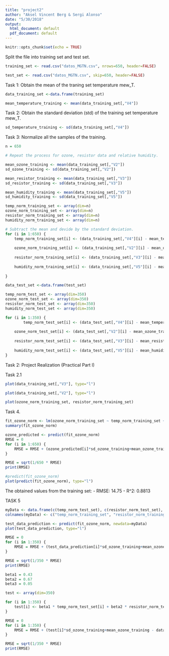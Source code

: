 ```yaml
---
title: "project2"
author: "Aksel Vincent Berg & Sergi Alonso"
date: "5/30/2018"
output:
  html_document: default
  pdf_document: default
---
```


```r
knitr::opts_chunk$set(echo = TRUE)
```



Split the file into training set and test set.

```r

training_set <- read.csv("datos_MGTN.csv", nrows=650, header=FALSE)

test_set <- read.csv("datos_MGTN.csv", skip=650, header=FALSE)

```


Task 1: Obtain the mean of the traning set temperature mew_T.

```r

data_training_set <-data.frame(training_set)

mean_temperature_training <- mean(data_training_set[,"V4"])

```


Task 2: Obtain the standard deviation (std) of the training set temperature mew_T.

```r

sd_temperature_training <- sd(data_training_set[,"V4"])

```


Task 3: Normalize all the samples of the training.

```r
n = 650

# Repeat the process for ozone, resistor data and relative humidity.

mean_ozone_training <- mean(data_training_set[,"V2"])
sd_ozone_training <- sd(data_training_set[,"V2"])

mean_resistor_training <- mean(data_training_set[,"V3"])
sd_resistor_training <- sd(data_training_set[,"V3"])

mean_humidity_training <- mean(data_training_set[,"V5"])
sd_humidity_training <- sd(data_training_set[,"V5"])

temp_norm_training_set <- array(dim=n)
ozone_norm_training_set <- array(dim=n)
resistor_norm_training_set <- array(dim=n)
humidity_norm_training_set <- array(dim=n)

# Subtract the mean and devide by the standard deviation.
for (i in 1:650) {
    temp_norm_training_set[i] <- (data_training_set[,"V4"][i] - mean_temperature_training) / sd_temperature_training
    
    ozone_norm_training_set[i] <- (data_training_set[,"V2"][i] - mean_ozone_training) / sd_ozone_training
    
    resistor_norm_training_set[i] <- (data_training_set[,"V3"][i] - mean_resistor_training) / sd_resistor_training
    
    humidity_norm_training_set[i] <- (data_training_set[,"V5"][i] - mean_humidity_training) / sd_humidity_training
    
}

data_test_set <-data.frame(test_set)

temp_norm_test_set <- array(dim=350)
ozone_norm_test_set <- array(dim=350)
resistor_norm_test_set <- array(dim=350)
humidity_norm_test_set <- array(dim=350)

for (i in 1:350) {
        temp_norm_test_set[i] <- (data_test_set[,"V4"][i] - mean_temperature_training) / sd_temperature_training
    
    ozone_norm_test_set[i] <- (data_test_set[,"V2"][i] - mean_ozone_training) / sd_ozone_training
    
    resistor_norm_test_set[i] <- (data_test_set[,"V3"][i] - mean_resistor_training) / sd_resistor_training
    
    humidity_norm_test_set[i] <- (data_test_set[,"V5"][i] - mean_humidity_training) / sd_humidity_training
}


```




Task 2: Project Realization (Practical Part I)


Task 2.1

```r

plot(data_training_set[,"V3"], type="l")

plot(data_training_set[,"V2"], type="l")

```




```r

plot(ozone_norm_training_set, resistor_norm_training_set)


```



Task 4.
```r

fit_ozone_norm <- lm(ozone_norm_training_set ~ temp_norm_training_set + resistor_norm_training_set + humidity_norm_training_set)
summary(fit_ozone_norm)

ozone_predicted <- predict(fit_ozone_norm)
RMSE = 0
for (i in 1:650) {
    RMSE = RMSE + (ozone_predicted[i]*sd_ozone_training+mean_ozone_training - data_training_set[,"V2"][i])**2
}

RMSE = sqrt(1/650 * RMSE)
print(RMSE)

#predict(fit_ozone_norm)
plot(predict(fit_ozone_norm), type="l")

```

The obtained values from the training set:
- RMSE: 14.75
- R^2: 0.8813


TASK 5

```r

myData <- data.frame(c(temp_norm_test_set), c(resistor_norm_test_set), c(humidity_norm_test_set))
colnames(myData) <- c("temp_norm_training_set", "resistor_norm_training_set", "humidity_norm_training_set")

test_data_prediction <- predict(fit_ozone_norm, newdata=myData)
plot(test_data_prediction, type="l")

RMSE = 0
for (i in 1:350) {
    RMSE = RMSE + (test_data_prediction[i]*sd_ozone_training+mean_ozone_training - data_test_set[,"V2"][i])**2
}

RMSE = sqrt(1/350 * RMSE)
print(RMSE)

```


```r


beta1 = 0.43
beta2 = 0.67
beta3 = 0.05

test <- array(dim=350)

for (i in 1:350) {
    test[i] <- beta1 * temp_norm_test_set[i] + beta2 * resistor_norm_test_set[i] + beta3 * humidity_norm_test_set[i]
}

RMSE = 0
for (i in 1:350) {
    RMSE = RMSE + (test[i]*sd_ozone_training+mean_ozone_training - data_test_set[,"V2"][i])**2
}

RMSE = sqrt(1/350 * RMSE)
print(RMSE)

```


